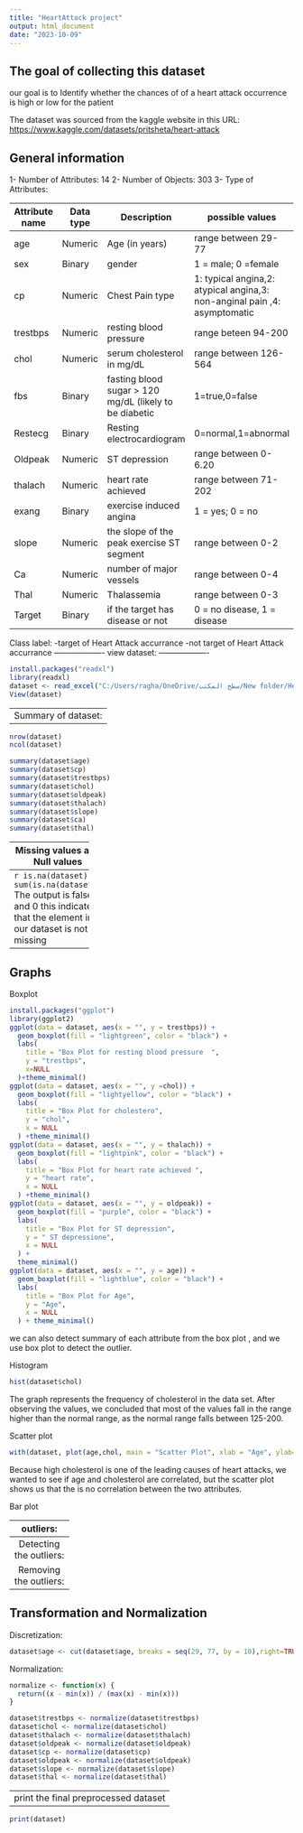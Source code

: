 ---
title: "HeartAttack project"
output: html_document
date: "2023-10-09"
---
## The goal of collecting this dataset

our goal is to Identify whether the chances of of a heart attack occurrence is high or low for the patient



The dataset was sourced from the kaggle website in this URL: <https://www.kaggle.com/datasets/pritsheta/heart-attack>

## General information

1- Number of Attributes: 14 2- Number of Objects: 303 3- Type of Attributes:

| Attribute name | Data type | Description                                             | possible values                                                           |
|------------------|------------------|-------------------|------------------|
| age            | Numeric   | Age (in years)                                          | range between 29-77                                                       |
| sex            | Binary    | gender                                                  | 1 = male; 0 =female                                                       |
| cp             | Numeric   | Chest Pain type                                         | 1: typical angina,2: atypical angina,3: non-anginal pain ,4: asymptomatic |
| trestbps       | Numeric   | resting blood pressure                                  | range beteen 94-200                                                       |
| chol           | Numeric   | serum cholesterol in mg/dL                              | range between 126-564                                                     |
| fbs            | Binary    | fasting blood sugar \> 120 mg/dL (likely to be diabetic | 1=true,0=false                                                            |
| Restecg        | Binary    | Resting electrocardiogram                               | 0=normal,1=abnormal                                                       |
| Oldpeak        | Numeric   | ST depression                                           | range between 0-6.20                                                      |
| thalach        | Numeric   | heart rate achieved                                     | range between 71-202                                                      |
| exang          | Binary    | exercise induced angina                                 | 1 = yes; 0 = no                                                           |
| slope          | Numeric   | the slope of the peak exercise ST segment               | range between 0-2                                                         |
| Ca             | Numeric   | number of major vessels                                 | range between 0-4                                                         |
| Thal           | Numeric   | Thalassemia                                             | range between 0-3                                                         |
| Target         | Binary    | if the target has disease or not                        | 0 = no disease, 1 = disease                                               |

Class label:
-target of Heart Attack accurrance 
-not target of Heart Attack accurrance
-------------------
view dataset:
-------------------
```{r}
install.packages("readxl")
library(readxl)
dataset <- read_excel("C:/Users/ragha/OneDrive/سطح المكتب/New folder/Heart Attack Data Set.xlsx")
View(dataset)
```
-----------------------
Summary of dataset:
-----------------------

```{r}
nrow(dataset) 
ncol(dataset) 
```



```{r}
summary(dataset$age)
summary(dataset$cp)
summary(dataset$trestbps)
summary(dataset$chol)
summary(dataset$oldpeak)
summary(dataset$thalach)
summary(dataset$slope)
summary(dataset$ca)
summary(dataset$thal)
```

-------------------
Missing values and Null values
-------------------
```{r}
 is.na(dataset)
sum(is.na(dataset))
```
The output is false and 0 this indicates that the element in our dataset is not missing

--------------
Graphs
--------------
Boxplot
```{r,echo=FALSE}
install.packages("ggplot")
library(ggplot2)
ggplot(data = dataset, aes(x = "", y = trestbps)) +
  geom_boxplot(fill = "lightgreen", color = "black") +
  labs(
    title = "Box Plot for resting blood pressure  ",
    y = "trestbps",
    x=NULL
  )+theme_minimal()
ggplot(data = dataset, aes(x = "", y =chol)) +
  geom_boxplot(fill = "lightyellow", color = "black") +
  labs(
    title = "Box Plot for cholestero",
    y = "chol",
    x = NULL 
  ) +theme_minimal()
ggplot(data = dataset, aes(x = "", y = thalach)) +
  geom_boxplot(fill = "lightpink", color = "black") +
  labs(
    title = "Box Plot for heart rate achieved ",
    y = "heart rate",
    x = NULL  
  ) +theme_minimal()
ggplot(data = dataset, aes(x = "", y = oldpeak)) +
  geom_boxplot(fill = "purple", color = "black") +
  labs(
    title = "Box Plot for ST depression",
    y = " ST depressione",
    x = NULL  
  ) +
  theme_minimal()
ggplot(data = dataset, aes(x = "", y = age)) +
  geom_boxplot(fill = "lightblue", color = "black") +
  labs(
    title = "Box Plot for Age",
    y = "Age",
    x = NULL  
  ) + theme_minimal()


```
we can also detect summary of each attribute from the box plot , and we use box plot to detect  the outlier.

Histogram
```{r}
hist(dataset$chol)
```
The graph represents the frequency of cholesterol in the data set. After observing the values, we concluded that most of the values fall in the range higher than the normal range, as the normal range falls between  125-200.


Scatter plot
```{r}
with(dataset, plot(age,chol, main = "Scatter Plot", xlab = "Age", ylab="chol"))
```
Because high cholesterol is one of the leading causes of heart attacks, we wanted to see if age and cholesterol are correlated, but the scatter plot shows us that the is no correlation between the two attributes.

Bar plot





--------------
 outliers:
--------------
Detecting the outliers:
```{r}
 boxplot.stats (dataset$age)$out
  boxplot.stats (dataset$chol)$out
  boxplot.stats (dataset$trestbps)$out
  boxplot.stats (dataset$oldpeak)$out
  boxplot.stats (dataset$thalach)$out
```


Removing the outliers:
```{r}
outliers <- boxplot (dataset$chol, plot=FALSE) $out
 dataset <- dataset [-which(dataset$chol %in% outliers),]
 boxplot.stats (dataset$chol) $out
```
The outlier in the attribute wasn’t a real Outlier and if we remove all the Outliers, our dataset affected and become small so we remove the Outlier from the attribute control that we noticed it is real Outlier.

--------------------------------
Transformation and Normalization
--------------------------------
Discretization:
```{r,echo=FALSE}
dataset$age <- cut(dataset$age, breaks = seq(29, 77, by = 10),right=TRUE)
```

Normalization:
```{r}
normalize <- function(x) {
  return((x - min(x)) / (max(x) - min(x)))
}

dataset$trestbps <- normalize(dataset$trestbps)
dataset$chol <- normalize(dataset$chol)
dataset$thalach <- normalize(dataset$thalach)
dataset$oldpeak <- normalize(dataset$oldpeak)
dataset$cp <- normalize(dataset$cp)
dataset$oldpeak <- normalize(dataset$oldpeak)
dataset$slope <- normalize(dataset$slope)
dataset$thal <- normalize(dataset$thal)
```

------------------------------------
print the final preprocessed dataset
------------------------------------
```{r}
print(dataset)
```













